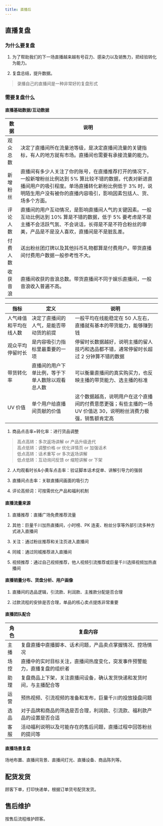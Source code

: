 ```yaml
---
title: 直播后
---
```


## 直播复盘

### 为什么要复盘

1. 为了帮助我们的下一场直播越来越有号召力、感染力以及销售力，把经验转化为能力。

2. 复盘总结，提升数据。

> 录播自己的直播间是一种非常好的复盘形式

### 需要复盘什么

#### 直播基础数据/互动数据

| 数据     | 说明                                                                                                                                                                                                                                 |
| -------- | ------------------------------------------------------------------------------------------------------------------------------------------------------------------------------------------------------------------------------------ |
| 观众总数 | 决定了直播间所在流量池等级，是决定直播间流量的关键指标，有人的地方就有市场。直播间也需要有承接流量的能力。                                                                                                                           |
| 新增粉丝 | 直播间有多少人关注了你的账号，在直播推荐打开的情况下，一般新增粉丝比例达到 5% 算比较不错的数据，代表对新进直播间用户的吸引程度。单场直播转化新粉比例低于 3% 时，说明陌生用户没有被你的直播内容吸引，影响因素包括人、货、场多个方面。 |
| 评论人数 | 直播间的用户互动情况，是影响直播间人气的关键因素。一般互动比例达到 10% 算是不错的数据，低于 5% 要考虑是不是主播不会活跃气氛、不会说话，长得是不是不符合粉丝的审美，产品是不是没人喜欢，直播间是不是脏乱差。                          |
| 付费人数 | 送出粉丝团灯牌以及其他抖币礼物都算是付费用户。带货直播间付费用户数据一般参考性不大。                                                                                                                                                 |
| 收获音浪 | 直播间收获的音浪总数。带货直播间不同于娱乐直播间，一般音浪收入普遍不高。                                                                                                                                                             |

| 指标                   | 定义                                             | 说明                                                                                                            |
| ---------------------- | ------------------------------------------------ | --------------------------------------------------------------------------------------------------------------- |
| 人气峰值和平均在线人数 | 决定了直播间的人气，是能否带动货的前提           | 一般平均在线能稳定在 50 人左右，直播就有基本的带货能力，能够赚到钱                                              |
| 观众平均停留时长       | 是内容吸引力指标里最重要的一项                   | 停留时长数据越好，说明主播的留人技巧和选品都不错，通常停留时长超过 2 分钟算不错的数据                           |
| 带货转化率             | 直播间的用户下单比例，等于下单人数除以观看总人数 | 可以衡量直播间的真实购买力，也反映主播的带货能力、选主播的标准                                                  |
| UV 价值                | 单个用户给直播间贡献的价值                       | 这个数据越高，说明用户在这个直播间的付费意愿更强；有些主播的一场 UV 价值达 30，说明粉丝消费力极强，销售额肯定高 |

1. 商品点击率+转化率：进行货品调整

> 高点高转：多次返场讲解 or 产品升级迭代  
> 高点低转：调整价格 or 优化详情页 or 加强话术  
> 低点高转：话术重写 or 多次返场讲解  
> 低点低转：互动询问反馈 or 缩短讲解 or 下架

2. 人均观看时长&小黄车点击率：验证脚本话术促单、讲解引导力的强弱

3. 直播间点击率：关联直播间画面的吸引力

4. 评论高频词：可按需优化产品和福利机制

#### 直播流量来源

1. 直播推荐：直播广场免费推荐流量

2. 其他：巨量千川加热直播间，小时榜、PK 连麦、粉丝分享等外部引流多种方式进入直播间

3. 关注：通过粉丝推荐和关注页进入直播间

4. 同城：通过同城推荐进入直播间

5. 视频推荐：通过自己视频推荐，他人视频引流推荐或巨量千川选择视频加热直播间

#### 直播销量分布、货盘分析、用户画像

1. 直播间的选品逻辑，引流款、利润款、主推款分配是否合理

2. 过款流程的安排是否合理，单品的核心卖点提炼非常重要

#### 直播团队配合

| 角色 | 复盘内容                                                                 |
| ---- | ------------------------------------------------------------------------ |
| 主播 | 复盘直播中直播脚本、话术问题，产品卖点掌握情况、控场情况                 |
| 场控 | 直播中的实时目标关注，直播间热度变化，突发事件预警能力，直播复盘的组织者 |
| 助理 | 复盘商品上下架，关注直播间设备，确认发货快递和发货时间，与主播配合等     |
| 运营 | 预热视频、引流视频的准备和发布，巨量千川的投放操盘问题                   |
| 选品 | 对于品牌和商品的筛选是否合理，利润款、引流款、福利款产品的设置是否合适   |
| 客服 | 活动福利说明以及可能存在的售后问题，直播过程中回答粉丝的提问等           |

#### 直播场景复盘

场地布置、直播间背景、直播间灯光、直播设备、商品陈列等。

## 配货发货

顾客下单，打印快递单，根据订单货号配货发货。

## 售后维护

按售后流程维护顾客。

